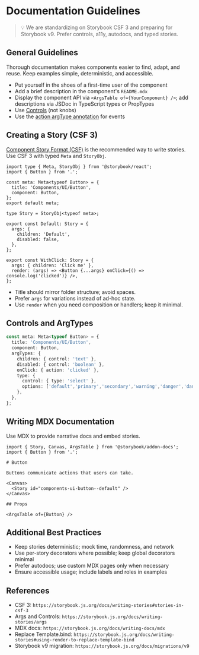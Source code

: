 
<Meta title="Getting Started / Documentation Guidelines" />

# Documentation Guidelines

> 💡 We are standardizing on Storybook CSF 3 and preparing for Storybook v9. Prefer controls, a11y, autodocs, and typed stories.

## General Guidelines

Thorough documentation makes components easier to find, adapt, and reuse. Keep examples simple, deterministic, and accessible.

- Put yourself in the shoes of a first-time user of the component
- Add a brief description in the component's `README.mdx`
- Display the component API via `<ArgsTable of={YourComponent} />`; add descriptions via JSDoc in TypeScript types or PropTypes
- Use [Controls](https://storybook.js.org/addons/@storybook/addon-controls/) (not knobs)
- Use the [action argType annotation](https://storybook.js.org/docs/react/essentials/actions#action-argtype-annotation) for events

## Creating a Story (CSF 3)

[Component Story Format (CSF)](https://storybook.js.org/docs/writing-stories) is the recommended way to write stories. Use CSF 3 with typed `Meta` and `StoryObj`.

```tsx
import type { Meta, StoryObj } from '@storybook/react';
import { Button } from '.';

const meta: Meta<typeof Button> = {
  title: 'Components/UI/Button',
  component: Button,
};
export default meta;

type Story = StoryObj<typeof meta>;

export const Default: Story = {
  args: {
    children: 'Default',
    disabled: false,
  },
};

export const WithClick: Story = {
  args: { children: 'Click me' },
  render: (args) => <Button {...args} onClick={() => console.log('clicked')} />,
};
```

- Title should mirror folder structure; avoid spaces.
- Prefer `args` for variations instead of ad-hoc state.
- Use `render` when you need composition or handlers; keep it minimal.

## Controls and ArgTypes

```ts
const meta: Meta<typeof Button> = {
  title: 'Components/UI/Button',
  component: Button,
  argTypes: {
    children: { control: 'text' },
    disabled: { control: 'boolean' },
    onClick: { action: 'clicked' },
    type: {
      control: { type: 'select' },
      options: ['default','primary','secondary','warning','danger','danger-primary','link'],
    },
  },
};
```

## Writing MDX Documentation

Use MDX to provide narrative docs and embed stories.

```mdx
import { Story, Canvas, ArgsTable } from '@storybook/addon-docs';
import { Button } from '.';

# Button

Buttons communicate actions that users can take.

<Canvas>
  <Story id="components-ui-button--default" />
</Canvas>

## Props

<ArgsTable of={Button} />
```

## Additional Best Practices

- Keep stories deterministic; mock time, randomness, and network
- Use per-story decorators where possible; keep global decorators minimal
- Prefer autodocs; use custom MDX pages only when necessary
- Ensure accessible usage; include labels and roles in examples

## References
- CSF 3: `https://storybook.js.org/docs/writing-stories#stories-in-csf-3`
- Args and Controls: `https://storybook.js.org/docs/writing-stories/args`
- MDX docs: `https://storybook.js.org/docs/writing-docs/mdx`
- Replace Template.bind: `https://storybook.js.org/docs/writing-stories#using-render-to-replace-template-bind`
- Storybook v9 migration: `https://storybook.js.org/docs/migrations/v9`
